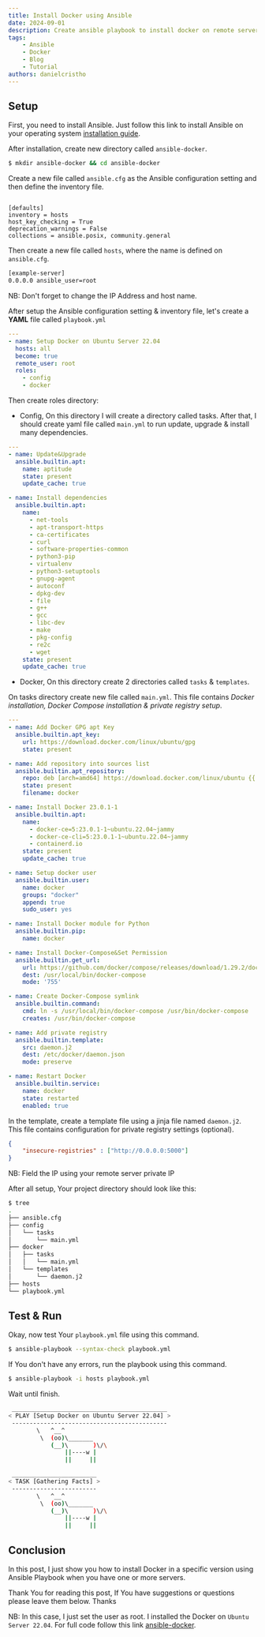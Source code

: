 ```yaml
---
title: Install Docker using Ansible
date: 2024-09-01
description: Create ansible playbook to install docker on remote server.
tags:
    - Ansible
    - Docker
    - Blog
    - Tutorial
authors: danielcristho
---
```



## Setup

First, you need to install Ansible. Just follow this link to install Ansible on your operating system [installation guide](https://docs.ansible.com/ansible/latest/installation_guide/index.html).

After installation, create new directory called `ansible-docker`.

```bash
$ mkdir ansible-docker && cd ansible-docker
```

Create a new file called `ansible.cfg` as the Ansible configuration setting and then define the inventory file.

```

[defaults]
inventory = hosts
host_key_checking = True
deprecation_warnings = False
collections = ansible.posix, community.general
```

Then create a new file called `hosts`, where the name is defined on `ansible.cfg`.

```bash
[example-server]
0.0.0.0 ansible_user=root
```
NB: Don't forget to change the IP Address and host name.

After setup the Ansible configuration setting & inventory file, let's create a **YAML** file called `playbook.yml`

```yaml
---
- name: Setup Docker on Ubuntu Server 22.04
  hosts: all
  become: true
  remote_user: root
  roles:
    - config
    - docker
```
Then create roles directory:
- Config, On this directory I will create a directory called tasks. After that, I should create yaml file called `main.yml` to run update, upgrade & install many dependencies.

```yml
---
- name: Update&Upgrade
  ansible.builtin.apt:
    name: aptitude
    state: present
    update_cache: true

- name: Install dependencies
  ansible.builtin.apt:
    name:
      - net-tools
      - apt-transport-https
      - ca-certificates
      - curl
      - software-properties-common
      - python3-pip
      - virtualenv
      - python3-setuptools
      - gnupg-agent
      - autoconf
      - dpkg-dev
      - file
      - g++
      - gcc
      - libc-dev
      - make
      - pkg-config
      - re2c
      - wget
    state: present
    update_cache: true
```

- Docker, On this directory create 2 directories called `tasks` & `templates`.

On tasks directory create new file called `main.yml`. This file contains *Docker installation, Docker Compose installation & private registry setup*.

```yml
---
- name: Add Docker GPG apt Key
  ansible.builtin.apt_key:
    url: https://download.docker.com/linux/ubuntu/gpg
    state: present

- name: Add repository into sources list
  ansible.builtin.apt_repository:
    repo: deb [arch=amd64] https://download.docker.com/linux/ubuntu {{ ansible_lsb.codename }} stable
    state: present
    filename: docker

- name: Install Docker 23.0.1-1
  ansible.builtin.apt:
    name:
      - docker-ce=5:23.0.1-1~ubuntu.22.04~jammy
      - docker-ce-cli=5:23.0.1-1~ubuntu.22.04~jammy
      - containerd.io
    state: present
    update_cache: true

- name: Setup docker user
  ansible.builtin.user:
    name: docker
    groups: "docker"
    append: true
    sudo_user: yes

- name: Install Docker module for Python
  ansible.builtin.pip:
    name: docker

- name: Install Docker-Compose&Set Permission
  ansible.builtin.get_url:
    url: https://github.com/docker/compose/releases/download/1.29.2/docker-compose-Linux-x86_64
    dest: /usr/local/bin/docker-compose
    mode: '755'

- name: Create Docker-Compose symlink
  ansible.builtin.command:
    cmd: ln -s /usr/local/bin/docker-compose /usr/bin/docker-compose
    creates: /usr/bin/docker-compose

- name: Add private registry
  ansible.builtin.template:
    src: daemon.j2
    dest: /etc/docker/daemon.json
    mode: preserve

- name: Restart Docker
  ansible.builtin.service:
    name: docker
    state: restarted
    enabled: true
```
In the template, create a template file using a jinja file named `daemon.j2`. This file contains configuration for private registry settings (optional).
```json
{
    "insecure-registries" : ["http://0.0.0.0:5000"]
}
```
NB: Field the IP using your remote server private IP

After all setup, Your project directory should look like this:
```bash
$ tree
.
├── ansible.cfg
├── config
│   └── tasks
│       └── main.yml
├── docker
│   ├── tasks
│   │   └── main.yml
│   └── templates
│       └── daemon.j2
├── hosts
└── playbook.yml
```

## Test & Run
Okay, now test Your `playbook.yml` file using this command.
```bash
$ ansible-playbook --syntax-check playbook.yml
```
If You don't have any errors, run the playbook using this command.

```bash
$ ansible-playbook -i hosts playbook.yml
```

Wait until finish.

```bash
 ____________________________________________
< PLAY [Setup Docker on Ubuntu Server 22.04] >
 --------------------------------------------
        \   ^__^
         \  (oo)\_______
            (__)\       )\/\
                ||----w |
                ||     ||

 ________________________
< TASK [Gathering Facts] >
 ------------------------
        \   ^__^
         \  (oo)\_______
            (__)\       )\/\
                ||----w |
                ||     ||

```

## Conclusion
In this post, I just show you how to install Docker in a specific version using Ansible Playbook when you have one or more servers.

Thank You for reading this post, If You have suggestions or questions please leave them below. Thanks

NB: In this case, I just set the user as root. I installed the Docker on `Ubuntu Server 22.04`. For full code follow this link [ansible-docker](https://github.com/danielcristho/ansible-stuff/tree/main/ansible-docker).